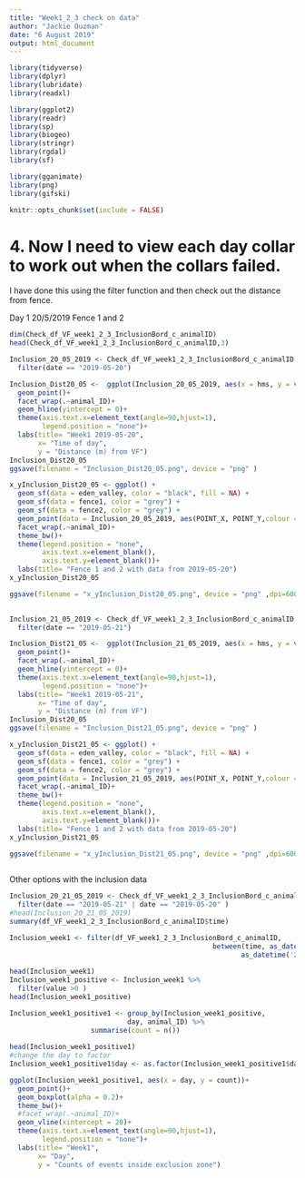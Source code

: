```yaml
---
title: "Week1_2_3 check on data"
author: "Jackie Ouzman"
date: "6 August 2019"
output: html_document
---
```


```r
library(tidyverse)
library(dplyr)
library(lubridate)
library(readxl)

library(ggplot2)
library(readr)
library(sp)
library(biogeo)
library(stringr)
library(rgdal)
library(sf)

library(gganimate)
library(png)
library(gifski)

knitr::opts_chunk$set(include = FALSE)
```



# 4. Now I need to view each day collar to work out when the collars failed.
I have done this using the filter function and then check out the distance from fence.

Day 1 20/5/2019
Fence 1 and 2

```r
dim(Check_df_VF_week1_2_3_InclusionBord_c_animalID)
head(Check_df_VF_week1_2_3_InclusionBord_c_animalID,3)

Inclusion_20_05_2019 <- Check_df_VF_week1_2_3_InclusionBord_c_animalID %>% 
  filter(date == "2019-05-20") 

Inclusion_Dist20_05 <-  ggplot(Inclusion_20_05_2019, aes(x = hms, y = value, colour = collar))+
  geom_point()+
  facet_wrap(.~animal_ID)+
  geom_hline(yintercept = 0)+
  theme(axis.text.x=element_text(angle=90,hjust=1),
        legend.position = "none")+
  labs(title= "Week1 2019-05-20",
       x= "Time of day",
       y = "Distance (m) from VF")
Inclusion_Dist20_05
ggsave(filename = "Inclusion_Dist20_05.png", device = "png" )

x_yInclusion_Dist20_05 <- ggplot() +
  geom_sf(data = eden_valley, color = "black", fill = NA) +
  geom_sf(data = fence1, color = "grey") +
  geom_sf(data = fence2, color = "grey") +
  geom_point(data = Inclusion_20_05_2019, aes(POINT_X, POINT_Y,colour = animal_ID), inherit.aes = FALSE, alpha = 0.01) +
  facet_wrap(.~animal_ID)+
  theme_bw()+
  theme(legend.position = "none",
        axis.text.x=element_blank(),
        axis.text.y=element_blank())+
  labs(title= "Fence 1 and 2 with data from 2019-05-20")
x_yInclusion_Dist20_05

ggsave(filename = "x_yInclusion_Dist20_05.png", device = "png" ,dpi=600)
  
```
```r


Inclusion_21_05_2019 <- Check_df_VF_week1_2_3_InclusionBord_c_animalID %>% 
  filter(date == "2019-05-21") 

Inclusion_Dist21_05 <-  ggplot(Inclusion_21_05_2019, aes(x = hms, y = value, colour = collar))+
  geom_point()+
  facet_wrap(.~animal_ID)+
  geom_hline(yintercept = 0)+
  theme(axis.text.x=element_text(angle=90,hjust=1),
        legend.position = "none")+
  labs(title= "Week1 2019-05-21",
       x= "Time of day",
       y = "Distance (m) from VF")
Inclusion_Dist20_05
ggsave(filename = "Inclusion_Dist21_05.png", device = "png" )

x_yInclusion_Dist21_05 <- ggplot() +
  geom_sf(data = eden_valley, color = "black", fill = NA) +
  geom_sf(data = fence1, color = "grey") +
  geom_sf(data = fence2, color = "grey") +
  geom_point(data = Inclusion_21_05_2019, aes(POINT_X, POINT_Y,colour = animal_ID), inherit.aes = FALSE, alpha = 0.01) +
  facet_wrap(.~animal_ID)+
  theme_bw()+
  theme(legend.position = "none",
        axis.text.x=element_blank(),
        axis.text.y=element_blank())+
  labs(title= "Fence 1 and 2 with data from 2019-05-20")
x_yInclusion_Dist21_05

ggsave(filename = "x_yInclusion_Dist21_05.png", device = "png" ,dpi=600)
  
```



Other options with the inclusion data
```r

Inclusion_20_21_05_2019 <- Check_df_VF_week1_2_3_InclusionBord_c_animalID %>% 
  filter(date == "2019-05-21" | date == "2019-05-20" )
#head(Inclusion_20_21_05_2019)
summary(df_VF_week1_2_3_InclusionBord_c_animalID$time)

Inclusion_week1 <- filter(df_VF_week1_2_3_InclusionBord_c_animalID, 
                                                  between(time, as_datetime('2019-05-20 12:30:01', tz="GMT"),
                                                         as_datetime('2019-05-27 24:00:00', tz="GMT")))
                                                 
head(Inclusion_week1)
Inclusion_week1_positive <- Inclusion_week1 %>% 
  filter(value >0 )
head(Inclusion_week1_positive)  

Inclusion_week1_positive1 <- group_by(Inclusion_week1_positive,
                             day, animal_ID) %>%   
                    summarise(count = n())
                    
head(Inclusion_week1_positive1)
#change the day to factor
Inclusion_week1_positive1$day <- as.factor(Inclusion_week1_positive1$day)

ggplot(Inclusion_week1_positive1, aes(x = day, y = count))+
  geom_point()+
  geom_boxplot(alpha = 0.2)+
  theme_bw()+
  #facet_wrap(.~animal_ID)+
  geom_vline(xintercept = 20)+
  theme(axis.text.x=element_text(angle=90,hjust=1),
        legend.position = "none")+
  labs(title= "Week1",
       x= "Day",
       y = "Counts of events inside exclusion zone")












```

